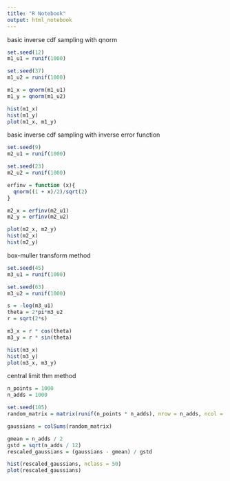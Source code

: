 ---
title: "R Notebook"
output: html_notebook
---

basic inverse cdf sampling with qnorm
```{r}
set.seed(12)
m1_u1 = runif(1000)

set.seed(37)
m1_u2 = runif(1000)

m1_x = qnorm(m1_u1)
m1_y = qnorm(m1_u2)

hist(m1_x)
hist(m1_y)
plot(m1_x, m1_y)
```

basic inverse cdf sampling with inverse error function
```{r}
set.seed(9)
m2_u1 = runif(1000)

set.seed(23)
m2_u2 = runif(1000)

erfinv = function (x){
  qnorm((1 + x)/2)/sqrt(2)
} 

m2_x = erfinv(m2_u1)
m2_y = erfinv(m2_u2)

plot(m2_x, m2_y)
hist(m2_x)
hist(m2_y)

```

box-muller transform method
```{r}
set.seed(45)
m3_u1 = runif(1000)

set.seed(63)
m3_u2 = runif(1000)

s = -log(m3_u1)
theta = 2*pi*m3_u2
r = sqrt(2*s)

m3_x = r * cos(theta)
m3_y = r * sin(theta)

hist(m3_x)
hist(m3_y)
plot(m3_x, m3_y)
```


central limit thm method
```{r}
n_points = 1000
n_adds = 1000

set.seed(105)
random_matrix = matrix(runif(n_points * n_adds), nrow = n_adds, ncol = n_points)

gaussians = colSums(random_matrix)

gmean = n_adds / 2
gstd = sqrt(n_adds / 12)
rescaled_gaussians = (gaussians - gmean) / gstd

hist(rescaled_gaussians, nclass = 50)
plot(rescaled_gaussians)

```







